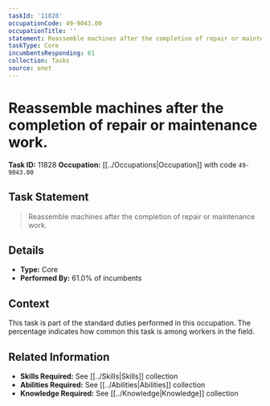 ```yaml
---
taskId: '11828'
occupationCode: 49-9043.00
occupationTitle: ''
statement: Reassemble machines after the completion of repair or maintenance work.
taskType: Core
incumbentsResponding: 61
collection: Tasks
source: onet
---
```

# Reassemble machines after the completion of repair or maintenance work.

**Task ID:** 11828
**Occupation:** [[../Occupations|Occupation]] with code `49-9043.00`

## Task Statement

> Reassemble machines after the completion of repair or maintenance work.

## Details

- **Type:** Core
- **Performed By:** 61.0% of incumbents

## Context

This task is part of the standard duties performed in this occupation. The percentage indicates how common this task is among workers in the field.

## Related Information

- **Skills Required:** See [[../Skills|Skills]] collection
- **Abilities Required:** See [[../Abilities|Abilities]] collection
- **Knowledge Required:** See [[../Knowledge|Knowledge]] collection
